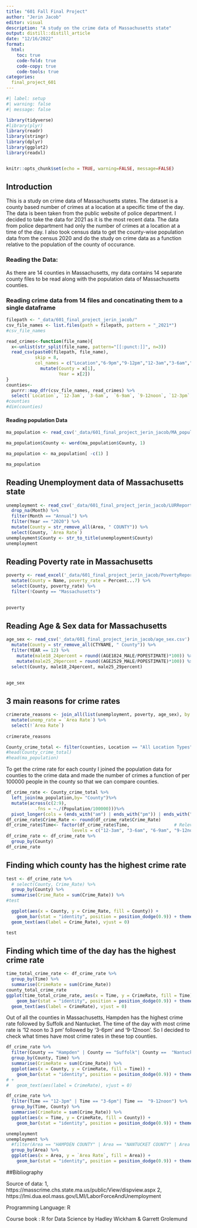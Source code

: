 ```yaml
---
title: "601 Fall Final Project"
author: "Jerin Jacob"
editor: visual
description: "A study on the crime data of Massachusetts state"
output: distill::distill_article
date: "12/16/2022"
format:
  html:
    toc: true
    code-fold: true
    code-copy: true
    code-tools: true
categories:
  final_project_601
---
```


```r
#| label: setup
#| warning: false
#| message: false

library(tidyverse)
#library(plyr)
library(readr)
library(stringr)
library(dplyr)
library(ggplot2)
library(readxl)


knitr::opts_chunk$set(echo = TRUE, warning=FALSE, message=FALSE)
```

## Introduction

This is a study on crime data of Massachusetts states. The dataset is a county based number of crimes at a location at a specific time of the day. The data is been taken from the public website of police department. I decided to take the data for 2021 as it is the most recent data. The data from police department had only the number of crimes at a location at a time of the day. I also took census data to get the county-wise population data from the census 2020 and do the study on crime data as a function relative to the population of the county of occurance.

### Reading the Data:

As there are 14 counties in Massachusetts, my data contains 14 separate county files to be read along with the population data of Massachusetts counties.


### Reading crime data from 14 files and concatinating them to a single dataframe 
```r
filepath <- "_data/601_final_project_jerin_jacob/"
csv_file_names <- list.files(path = filepath, pattern = "_2021*")
#csv_file_names
```

```r
read_crimes<-function(file_name){
  x<-unlist(str_split(file_name, pattern="[[:punct:]]", n=3))
  read_csv(paste0(filepath, file_name),
           skip = 8, 
           col_names = c("Location","6-9pm","9-12pm","12-3am","3-6am","6-9am","9-12noon","12-3pm","3-6pm"), show_col_types = FALSE)%>%
             mutate(County = x[1],
                    Year = x[2])
}
counties<-
  purrr::map_dfr(csv_file_names, read_crimes) %>%
  select(`Location`, `12-3am`, `3-6am`,  `6-9am`, `9-12noon`, `12-3pm`, `3-6pm`, `6-9pm`, `9-12pm`, `County`, `Year`)
#counties
#dim(counties)


```

#### Reading population Data


```r
ma_population <- read_csv('_data/601_final_project_jerin_jacob/MA_population.csv', col_names = c("Number", "County", "Population"))

ma_population$County <- word(ma_population$County, 1)

ma_population <- ma_population[ -c(1) ]

ma_population

```


## Reading Unemployment data of Massachusetts state


```r
unemployment <- read_csv('_data/601_final_project_jerin_jacob/LURReport.csv', skip = 6) %>%
  drop_na(Month) %>%
  filter(Month == "Annual") %>%
  filter(Year == "2020") %>%
  mutate(County = str_remove_all(Area, " COUNTY")) %>%
  select(County, `Area Rate`)
unemployment$County <- str_to_title(unemployment$County)
unemployment
```



## Reading Poverty rate in Massachusetts
```r
poverty <- read_excel('_data/601_final_project_jerin_jacob/PovertyReport.xlsx', skip = 4) %>%
  mutate(County = Name, poverty_rate = Percent...7) %>%
  select(County, poverty_rate) %>%
  filter(!County == "Massachusetts")

  
poverty
```

## Reading Age & Sex data for Massachusetts
```r
age_sex <- read_csv('_data/601_final_project_jerin_jacob/age_sex.csv') %>%
  mutate(County = str_remove_all(CTYNAME, " County")) %>%
  filter(YEAR == 12) %>%
    mutate(male18_24percent = round((AGE1824_MALE/POPESTIMATE)*100)) %>%
    mutate(male25_29percent = round((AGE2529_MALE/POPESTIMATE)*100)) %>%
  select(County, male18_24percent, male25_29percent)
  

age_sex


```

## 3 main reasons for crime rates 
```r
crimerate_reasons <- join_all(list(unemployment, poverty, age_sex), by = 'County', type = 'left') %>%
  mutate(unemp_rate = `Area Rate`) %>%
  select(!`Area Rate`)
  
crimerate_reasons

```


```r
County_crime_total <- filter(counties, Location == "All Location Types")
#head(County_crime_total)
#head(ma_population)

```

To get the crime rate for each county I joined the population data for counties to the crime data and made the number of crimes a function of per 100000 people in the county so that we can compare counties.

```r

df_crime_rate <- County_crime_total %>%
  left_join(ma_population,by= "County")%>%
  mutate(across(c(2:9),
           .fns = ~./(Population/100000)))%>%
  pivot_longer(cols = (ends_with("am") | ends_with("pm")) | ends_with("noon"), names_to = "Time", values_to = "Crime_Rate")
df_crime_rate$Crime_Rate <- round(df_crime_rate$Crime_Rate)
df_crime_rate$Time<- factor(df_crime_rate$Time,                 # Relevel group factor
                         levels = c("12-3am", "3-6am", "6-9am", "9-12noon", "12-3pm", "3-6pm", "6-9pm","9-12pm"))
df_crime_rate <- df_crime_rate %>%
  group_by(County)
df_crime_rate
```

## Finding which county has the highest crime rate 

```r
test <- df_crime_rate %>%
  # select(County, Crime_Rate) %>%
  group_by(County) %>%
  summarise(Crime_Rate = sum(Crime_Rate)) %>%
#test

  ggplot(aes(x = County, y = Crime_Rate, fill = County)) +
    geom_bar(stat = "identity", position = position_dodge(0.9)) + theme(axis.text.x = element_text(angle = 90, vjust = 0.5, hjust=1)) +
  geom_text(aes(label = Crime_Rate), vjust = 0)

test

```


## Finding which time of the day has the highest crime rate 

```r
time_total_crime_rate <- df_crime_rate %>%
  group_by(Time) %>%
  summarise(CrimeRate = sum(Crime_Rate))
county_total_crime_rate
ggplot(time_total_crime_rate, aes(x = Time, y = CrimeRate, fill = Time)) + 
    geom_bar(stat = "identity", position = position_dodge(0.9)) + theme(axis.text.x = element_text(angle = 90, vjust = 0.5, hjust=1)) +
  geom_text(aes(label = CrimeRate), vjust = 0)
```

Out of all the counties in Massachusetts, Hampden has the highest crime rate followed by Suffolk and Nantucket. The time of the day with most crime rate is '12 noon to 3 pm' followed by '3-6pm' and '9-12noon'. So I decided to check what times have most crime rates in these top counties.

```r

df_crime_rate %>%
  filter(County == "Hampden" | County == "Suffolk"| County ==  "Nantucket") %>%
  group_by(County, Time) %>%
  summarise(CrimeRate = sum(Crime_Rate)) %>%
  ggplot(aes(x = County, y = CrimeRate, fill = Time)) + 
    geom_bar(stat = "identity", position = position_dodge(0.9)) + theme(axis.text.x = element_text(angle = 90, vjust = 0.5, hjust=1)) 
# +
#   geom_text(aes(label = CrimeRate), vjust = 0)

```

```r
df_crime_rate %>%
  filter(Time == "12-3pm" | Time == "3-6pm"| Time ==  "9-12noon") %>%
  group_by(Time, County) %>%
  summarise(CrimeRate = sum(Crime_Rate)) %>%
  ggplot(aes(x = Time, y = CrimeRate, fill = County)) + 
    geom_bar(stat = "identity", position = position_dodge(0.9)) + theme(axis.text.x = element_text(angle = 90, vjust = 0.5, hjust=1)) 
```

```r
unemployment
unemployment %>%
  #filter(Area == "HAMPDEN COUNTY" | Area == "NANTUCKET COUNTY" | Area == "SUFFOLK COUNTY") %>%
  group_by(Area) %>%
  ggplot(aes(x = Area, y = `Area Rate`, fill = Area)) +
    geom_bar(stat = "identity", position = position_dodge(0.9)) + theme(axis.text.x = element_text(angle = 90, vjust = 0.5, hjust=1))


```

##Bibliography

Source of data: 
1, https://masscrime.chs.state.ma.us/public/View/dispview.aspx
2, https://lmi.dua.eol.mass.gov/LMI/LaborForceAndUnemployment

Programming Language: R

Course book : R for Data Science by Hadley Wickham & Garrett Grolemund